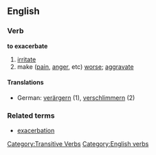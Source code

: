 ==English==
===Verb===
'''to exacerbate'''

# [[irritate]]
# make ([[pain]], [[anger]], etc) [[worse]]; [[aggravate]]

====Translations====
*German: [[verärgern]] (1), [[verschlimmern]] (2)

===Related terms===
*[[exacerbation]]

[[Category:Transitive Verbs]]
[[Category:English verbs]]